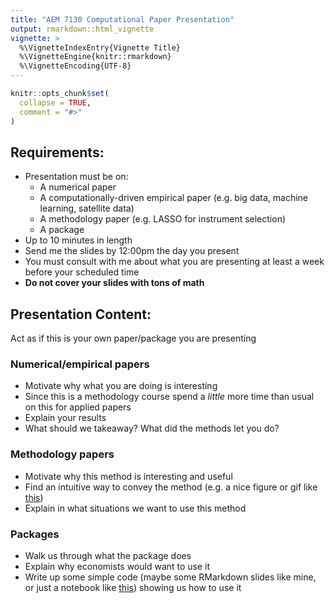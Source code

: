 ```yaml
---
title: "AEM 7130 Computational Paper Presentation"
output: rmarkdown::html_vignette
vignette: >
  %\VignetteIndexEntry{Vignette Title}
  %\VignetteEngine{knitr::rmarkdown}
  %\VignetteEncoding{UTF-8}
---
```


```r
knitr::opts_chunk$set(
  collapse = TRUE,
  comment = "#>"
)
```

## Requirements:

- Presentation must be on:
    - A numerical paper
    - A computationally-driven empirical paper (e.g. big data, machine learning, satellite data)
    - A methodology paper (e.g. LASSO for instrument selection)
    - A package
- Up to 10 minutes in length
- Send me the slides by 12:00pm the day you present
- You must consult with me about what you are presenting at least a week before your scheduled time
- **Do not cover your slides with tons of math**

## Presentation Content:

Act as if this is your own paper/package you are presenting

### Numerical/empirical papers
- Motivate why what you are doing is interesting
- Since this is a methodology course spend a *little* more time than usual on this for applied papers
- Explain your results
- What should we takeaway? What did the methods let you do?

### Methodology papers
- Motivate why this method is interesting and useful
- Find an intuitive way to convey the method (e.g. a nice figure or gif like [this](https://twitter.com/nickchk/status/1068215492458905600))
- Explain in what situations we want to use this method

### Packages
- Walk us through what the package does
- Explain why economists would want to use it
- Write up some simple code (maybe some RMarkdown slides like mine, or just a notebook like [this](https://raw.githack.com/uo-ec607/lectures/master/07-web-apis/07-web-apis.html)) showing us how to use it